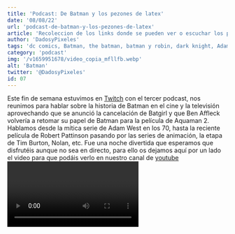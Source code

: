 ```yaml
---
title: 'Podcast: De Batman y los pezones de latex'
date: '08/08/22' 
url: 'podcast-de-batman-y-los-pezones-de-latex' 
article: 'Recoleccion de los links donde se pueden ver o escuchar los podcast de dados y pixeles'
author: 'DadosyPixeles'
tags: 'dc comics, Batman, the batman, batman y robin, dark knight, Adam west, Keaton, affleck '
category: 'podcast'
img: '/v1659951678/video_copia_mfllfb.webp'
alt: 'Batman' 
twitter: '@DadosyPixeles'
id: 07
---
```


Este fin de semana estuvimos en [Twitch]( https://www.twitch.tv/dadosypixeles) con el tercer podcast, nos reunimos para hablar sobre la historia de Batman en el cine y la televisión aprovechando que se anunció la cancelación de Batgirl y que Ben Affleck volvería a retomar su papel de Batman para la película de Aquaman 2. 
Hablamos desde la mítica serie de Adam West en los 70, hasta la reciente película de Robert Pattinson pasando por las series de animación, la etapa de Tim Burton, Nolan, etc.
Fue una noche divertida que esperamos que disfrutéis aunque no sea en directo, para ello os dejamos aquí por un lado el video para que podáis verlo en nuestro canal de [youtube]( https://www.youtube.com/watch?v=jKN_6oiirjU)
<Video episode='jKN_6oiirjU' />
O por si lo preferís, también podéis escucharlo por [spotify]( https://open.spotify.com/episode/1xArpdjnZozndQoC5TRklE)
<Podcast episode='1xArpdjnZozndQoC5TRklE'/>
También podéis verlo en nuestro canal de [Twitch]( https://www.twitch.tv/dadosypixeles) que permanecerá en destacado el tiempo que lo quiera mantener la plataforma y si os apetece comentarnos algo al respecto o añadir ideas para futuros podcast, teneis nuestro [Discord]( https://discord.gg/p5ph2eNjUk)
